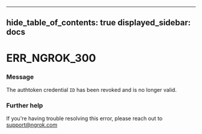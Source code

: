 

---
hide_table_of_contents: true
displayed_sidebar: docs
---


# ERR_NGROK_300

### Message
The authtoken credential `ID` has been revoked
and is no longer valid.

<ErrorDetails />



### Further help
If you're having trouble resolving this error, please reach out to [support@ngrok.com](mailto:support@ngrok.com?subject=Help%20with%20ERR_NGROK_300)

